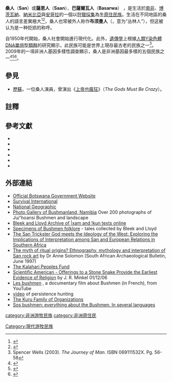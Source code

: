{{noteTA
|G1=民族
|2=zh-hans:博茨瓦纳;zh-hk:博茨瓦納;zh-tw:波札那;
}}
{{Infobox ethnic group
|group    = 桑人
|image    = [[File:Namibian_Bushmen_Girls.JPG|none]]
|caption  = [[纳米比亚|纳米比亚]]的桑族兒童
|poptime  = 90,000
|popplace = [[博茨瓦納|博茨瓦納]]（55,000）、[[納米比亞|納米比亞]]（27,000）、[[南非|南非]]（10,000）、[[安哥拉|安哥拉]]（<5,000）
|rels     = [[桑族信仰|桑族信仰]]
|langs    = Khoe、Kx'a和Tuu語族的所有語言
|related  = [[科伊科伊人|科伊科伊人]]、[[科薩人|科薩人]]、[[巴斯特人|巴斯特人]]、[[格里夸人|格里夸人]]
}}
'''桑人'''（'''San'''）或'''薩恩人'''（'''Saan'''）、'''巴薩爾瓦人'''（'''Basarwa'''） ，是生活於[[南非|南非]]、[[博茨瓦納|博茨瓦納]]、[[納米比亞|納米比亞]]與[[安哥拉|安哥拉]]的一個以[[狩獵採集|狩獵採集]]為生[[原住民族|原住民族]]。生活在不同地區的桑人的語言差異極大<ref name=Barnard>{{cite book|last=Barnard|first=Alan|title=Anthropology and the Bushman|year=2007|publisher=Berg|location=Oxford|isbn=9781847883308|pages=4–7|url=http://books.google.com/books?id=e3MihaaJ314C|access-date=2014-05-28|archive-date=2015-03-20|archive-url=https://web.archive.org/web/20150320202522/http://books.google.com/books?id=e3MihaaJ314C|dead-url=no}}</ref><ref>{{cite web|title=Who are the San? – San Map (Click on the image to enlarge)|url=http://www.wim-sa.org/about-the-san/who-are-the-san|publisher=WIMSA|accessdate=13 January 2014|deadurl=yes|archiveurl=https://web.archive.org/web/20140113052634/http://www.wim-sa.org/about-the-san/who-are-the-san|archivedate=2014年1月13日}}</ref>，桑人也常被外人称作'''布须曼人'''（{{lang-en|Bushmen}}，意为“丛林人”），但这被认为是一种贬损的称呼。

自1950年代開始，桑人社會開始進行現代化。此外，[[遺傳學|遺傳學]]上根據[[人類Y染色體DNA單倍型類群|人類Y染色體DNA單倍型類群]]的研究顯示，此民族可能是世界上現存最古老的民族之一<ref>Spencer Wells (2003). ''The Journey of Man''. ISBN 069111532X. Pg. 56-58</ref>。2009年的一項非洲人基因多樣性調查顯示，桑人是非洲基因最多樣的五個民族之一<ref>{{cite news|last=Connor|first=Steve|title=World's most ancient race traced in DNA study|url=http://www.independent.co.uk/news/science/worlds-most-ancient-race-traced-in-dna-study-1677113.html|accessdate=19 January 2014|newspaper=The Independent|date=1 May 2009|archive-date=2014-02-03|archive-url=https://web.archive.org/web/20140203161751/http://www.independent.co.uk/news/science/worlds-most-ancient-race-traced-in-dna-study-1677113.html|dead-url=no}}</ref><ref name=Gill>{{cite news |author=Gill, Victoria |date=1 May 2009 |title=Africa's genetic secrets unlocked |url=http://news.bbc.co.uk/2/hi/science/nature/8027269.stm |format=online edition |work=BBC World News |publisher=[[BBC|British Broadcasting Corporation]] |accessdate=2009-09-03 |deadurl=no |archiveurl=https://web.archive.org/web/20090701001654/http://news.bbc.co.uk/2/hi/science/nature/8027269.stm |archivedate=2009年7月1日 }}</ref><ref>{{cite journal|title=The Genetic Structure and History of Africans and African Americans|journal=Science|date=2009-05-22|doi=10.1126/science.1172257|url=http://science.sciencemag.org/content/324/5930/1035|language=en|volume=324|issue=5930|pages=1035–1044|issn=0036-8075|accessdate=2018-04-02|author=Sarah A. Tishkoff, Floyd A. Reed, Françoise R. Friedlaender, Christopher Ehret, Alessia Ranciaro, Alain Froment, Jibril B. Hirbo, Agnes A. Awomoyi, Jean-Marie Bodo, Ogobara Doumbo, Muntaser Ibrahim, Abdalla T. Juma, Maritha J. Kotze, Godfrey Lema, Jason H. Moore, Holly Mortensen, Thomas B. Nyambo, Sabah A. Omar, Kweli Powell, Gideon S. Pretorius, Michael W. Smith, Mahamadou A. Thera, Charles Wambebe, James L. Weber, Scott M. Williams|archive-date=2021-03-12|archive-url=https://web.archive.org/web/20210312043848/https://science.sciencemag.org/content/324/5930/1035|dead-url=no}}</ref>。

==參見==

* [[歷蘇|歷蘇]]，一位桑人演員，曾演出《[[上帝也瘋狂_(1980年電影)|上帝也瘋狂]]》（''The Gods Must Be Crazy''）。

==註釋==
{{reflist}}

==參考文獻==
{{refbegin|intent=yes|2}}
* {{cite book |author=Gordon, Robert J.|year=1999 |title=The Bushman Myth: The Making of a Namibian Underclass |url=https://archive.org/details/bushmanmythmakin00gord|isbn=0813335817}}
*{{cite book |author=Howell, Nancy |year=1979 |title=Demography of the Dobe ǃKung |location=New York |publisher=Academic Press}}
*{{cite book |author=Lee, Richard |coauthors=and Irven DeVore |year=1999 |title=Kalahari Hunter-Gatherers: Studies of the ǃKung San & Their Neighbors |location= |publisher=iUniverse}}
*{{cite book |author=Shostak, Marjorie|year=1983 |title=Nisa: The Life and Words of a ǃKung Woman |location=New York |publisher=Vintage Books}}
*{{cite book |author=Thomas, Elizabeth Marshall|year=2006 |title=The Old Way: A Story of the First People|url=https://archive.org/details/oldwaystoryoffir00thom}}
*{{cite journal |author=Tishkoff, Sarah A. |coauthors=Floyd A. Reed, Françoise R. Friedlaender, Christopher Ehret, Alessia Ranciaro, Alain Froment, Jibril B. Hirbo, Agnes A. Awomoyi, Jean-Marie Bodo, Ogobara Doumbo, Muntaser Ibrahim, Abdalla T. Juma, Maritha J. Kotze, Godfrey Lema, Jason H. Moore, Holly Mortensen, Thomas B. Nyambo, Sabah A. Omar, Kweli Powell, Gideon S. Pretorius, Michael W. Smith, Mahamadou A. Thera, Charles Wambebe, James L. Weber, and Scott M. Williams |title=The Genetic Structure and History of Africans and African Americans |url=http://www.sciencemag.org/cgi/content/abstract/1172257 |format=online abstract |journal=Science (journal) |location=Washington, DC |publisher=American Association for the Advancement of Science |volume=324 |issue=5930 |pages=1035–1044 |doi=10.1126/science.1172257 |issn=0036-8075 |oclc=424238906 |pmid=19407144 |date=May 2009 |access-date=2010-06-30 |archive-date=2009-05-06 |archive-url=https://web.archive.org/web/20090506221336/http://www.sciencemag.org/cgi/content/abstract/1172257 |dead-url=no }}
{{refend}}

==外部連結==
{{Commonscat|Bushmen|Bushmen}}
{{refbegin|intent=yes|2}}
* [https://web.archive.org/web/20080724103307/http://www.gov.bw/basarwa/index.html Official Botswana Government Website]
* [http://www.survival-international.org/tribes/bushmen Survival International] {{Wayback|url=http://www.survival-international.org/tribes/bushmen |date=20090917114950 }}
* [http://news.nationalgeographic.com/news/2003/04/0416_030416_san2.html National Geographic] {{Wayback|url=http://news.nationalgeographic.com/news/2003/04/0416_030416_san2.html |date=20180518054428 }}
* [https://web.archive.org/web/20071120233403/http://www.phototravels.net/namibia/bushmanland-index.html Photo Gallery of Bushmanland, Namibia] Over 200 photographs of Ju/'hoansi Bushmen and landscape
* [http://www.lloydbleekcollection.uct.ac.za Bleek and Lloyd Archive of |xam and !kun texts online]{{dead link|date=2017年12月 |bot=InternetArchiveBot |fix-attempted=yes }}
* [http://sacred-texts.com/afr/sbf/index.htm Specimens of Bushmen folklore] {{Wayback|url=http://sacred-texts.com/afr/sbf/index.htm |date=20201114002305 }} - tales collected by Bleek and Lloyd
* [https://web.archive.org/web/20071026223704/http://www.wcu.edu/writingcenter/wmgw/examples/Trickster.pdf The San Trickster God meets the Ideology of the West: Exploring the Implications of Interpretation among San and European Relations in Southern Africa]
* [https://web.archive.org/web/20130404104352/http://www.antiquityofman.com/Solomon_myth_ritual.html The myth of ritual origins? Ethnography, mythology and interpretation of San rock art] by Dr Anne Solomon (South African Archaeological Bulletin, June 1997)
* [http://kalaharipeoples.org The Kalahari Peoples Fund] {{Wayback|url=http://kalaharipeoples.org/ |date=20091125034438 }}
* [http://www.sciam.com/article.cfm?articleid=3FE89A86-E7F2-99DF-366D045A5BF3EAB1&chanId=sa027 Scientific American - Offerings to a Stone Snake Provide the Earliest Evidence of Religion] {{Wayback|url=http://www.sciam.com/article.cfm?articleid=3FE89A86-E7F2-99DF-366D045A5BF3EAB1&chanId=sa027 |date=20071011105001 }} by J. R. Minkel 01/12/06
* [http://www.youtube.com/watch?v=Smxh54ppDuw Les bushmen] {{Wayback|url=http://www.youtube.com/watch?v=Smxh54ppDuw |date=20210325194748 }}, a documentary film about Bushmen (in French), from YouTube
* [http://video.google.com/videoplay?docid=-490028831040819475 video] {{Wayback|url=http://video.google.com/videoplay?docid=-490028831040819475 |date=20120105065646 }} of persistence hunting
* [https://web.archive.org/web/20070911175447/http://www.kuru.co.bw/ The Kuru Family of Organizations]
* [https://web.archive.org/web/20071020040559/http://sosbushmen.romandie.com/ Sos bushmen: everything about the Bushmen. In several languages ]
{{refend}}

{{Authority control}}
[[category:非洲游牧民族|category:非洲游牧民族]]
[[Category:現代游牧民族|Category:現代游牧民族]]
[[category:非洲原住民|category:非洲原住民]]